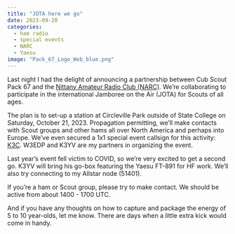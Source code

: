 ```yaml
---
title: "JOTA here we go"
date: 2023-09-20
categories:
  - ham radio
  - special events
  - NARC
  - Yaesu 
image: "Pack_67_Logo_Web_blue.png"
---
```


Last night I had the delight of announcing a partnership between Cub Scout Pack 67 and the [Nittany Amateur Radio Club (NARC)](https://nittany-arc.org).
We're collaborating to participate in the international Jamboree on the Air (JOTA) for Scouts of all ages.

The plan is to set-up a station at Circleville Park outside of State College on Saturday, October 21, 2023.
Propagation permitting, we'll make contacts with Scout groups and other hams all over North America and perhaps into Europe.
We've even secured a 1x1 special event callsign for this activity: [K3C](https://qrz.com/db/k3c/).
W3EDP and K3YV are my partners in organizing the event.

Last year's event fell victim to COVID, so we're very excited to get a second go.
K3YV will bring his go-box featuring the Yaesu FT-891 for HF work.
We'll also try connecting to my Allstar node (51401).

If you're a ham or Scout group, please try to make contact.
We should be active from about 1400 - 1700 UTC.

And if you have any thoughts on how to capture and package the energy of 5 to 10 year-olds, let me know.
There are days when a little extra kick would come in handy.

